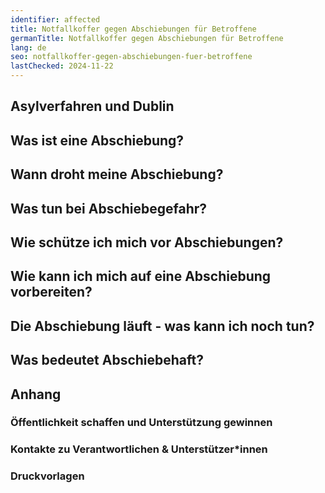 ```yaml
---
identifier: affected
title: Notfallkoffer gegen Abschiebungen für Betroffene
germanTitle: Notfallkoffer gegen Abschiebungen für Betroffene
lang: de
seo: notfallkoffer-gegen-abschiebungen-fuer-betroffene
lastChecked: 2024-11-22
---
```



<Block identifier="kit-intro" />

## Asylverfahren und Dublin

<Block identifier="kit-procedure-dublin"/>

## Was ist eine Abschiebung?

<Block identifier="kit-deportation-definition"/>

## Wann droht meine Abschiebung?

<Block identifier="kit-deportation-risk"/>

## Was tun bei Abschiebegefahr?

<Block identifier="kit-stress" />

<Block identifier="kit-residence" />

## Wie schütze ich mich vor Abschiebungen?

<Block identifier="kit-prevent-deportation" />

## Wie kann ich mich auf eine Abschiebung vorbereiten?

<Block identifier="kit-prepare-deportation" />

## Die Abschiebung läuft - was kann ich noch tun?

<Block identifier="kit-ongoing-deportation" />

## Was bedeutet Abschiebehaft?

<Block identifier="kit-detention" />

## Anhang

<Block identifier="kit-outro" />

### Öffentlichkeit schaffen und Unterstützung gewinnen

<Block identifier="publicity" collection="pages"/>

### Kontakte zu Verantwortlichen & Unterstützer*innen

<Block identifier="contacts" collection="pages"/>

### Druckvorlagen

<Block identifier="forms" collection="pages"/>

